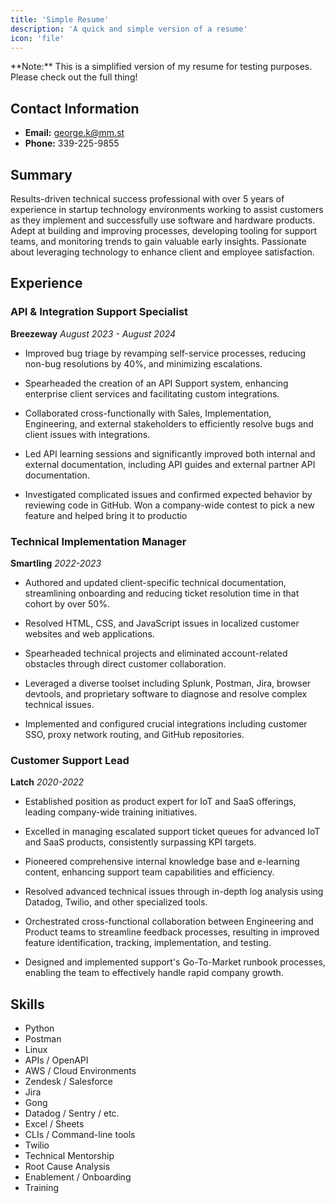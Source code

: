 ```yaml
---
title: 'Simple Resume'
description: 'A quick and simple version of a resume'
icon: 'file'
---
```


<Tip>
  **Note:** This is a simplified version of my resume for testing purposes. Please check out the full thing!
</Tip>

## Contact Information
- **Email:** george.k@mm.st
- **Phone:** 339-225-9855

## Summary
Results-driven technical success professional with over 5 years of experience in startup technology environments working to assist customers as they implement and successfully use software and hardware products. Adept at building and improving processes, developing tooling for support teams, and monitoring trends to gain valuable early insights. Passionate about leveraging technology to enhance client and employee satisfaction.

## Experience

### API & Integration Support Specialist
**Breezeway**
*August 2023 - August 2024*
- Improved bug triage by revamping self-service processes, reducing non-bug resolutions by 40%, and minimizing escalations.

- Spearheaded the creation of an API Support system, enhancing enterprise client services and facilitating custom integrations.

- Collaborated cross-functionally with Sales, Implementation, Engineering, and external stakeholders to efficiently resolve bugs and client issues with integrations.

- Led API learning sessions and significantly improved both internal and external documentation, including API guides and external partner API documentation.

- Investigated complicated issues and confirmed expected behavior by reviewing code in GitHub.
Won a company-wide contest to pick a new feature and helped bring it to productio

### Technical Implementation Manager
**Smartling** 
*2022-2023*

 - Authored and updated client-specific technical documentation, streamlining onboarding and reducing ticket resolution time in that cohort by over 50%.
- Resolved HTML, CSS, and JavaScript issues in localized customer websites and web applications.

- Spearheaded technical projects and eliminated account-related obstacles through direct customer collaboration.

- Leveraged a diverse toolset including Splunk, Postman, Jira, browser devtools, and proprietary software to diagnose and resolve complex technical issues.

- Implemented and configured crucial integrations including customer SSO, proxy network routing, and GitHub repositories.

### Customer Support Lead
**Latch** 
*2020-2022*

- Established position as product expert for IoT and SaaS offerings, leading company-wide training initiatives.

- Excelled in managing escalated support ticket queues for advanced IoT and SaaS products, consistently surpassing KPI targets.

- Pioneered comprehensive internal knowledge base and e-learning content, enhancing support team capabilities and efficiency.

- Resolved advanced technical issues through in-depth log analysis using Datadog, Twilio, and other specialized tools.

- Orchestrated cross-functional collaboration between Engineering and Product teams to streamline feedback processes, resulting in improved feature identification, tracking, implementation, and testing.

- Designed and implemented support's Go-To-Market runbook processes, enabling the team to effectively handle rapid company growth.

## Skills
- Python
- Postman
- Linux
- APIs / OpenAPI
- AWS / Cloud Environments
- Zendesk / Salesforce
- Jira
- Gong
- Datadog / Sentry / etc.
- Excel / Sheets
- CLIs / Command-line tools
- Twilio
- Technical Mentorship
- Root Cause Analysis
- Enablement / Onboarding
- Training


